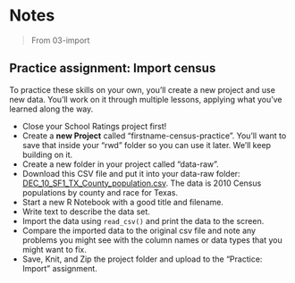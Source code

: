 # Notes {-}

> From 03-import

## Practice assignment: Import census

To practice these skills on your own, you'll create a new project and use new data. You'll work on it through multiple lessons, applying what you've learned along the way.

- Close your School Ratings project first!
- Create a **new Project** called "firstname-census-practice". You'll want to save that inside your "rwd" folder so you can use it later. We'll keep building on it.
- Create a new folder in your project called "data-raw".
- Download this CSV file and put it into your data-raw folder: [DEC_10_SF1_TX_County_population.csv](https://drive.google.com/file/d/1L51qQbdW3dHXTdlvlHx3z5p8Py5Cgv2a/view). The data is 2010 Census populations by county and race for Texas.
- Start a new R Notebook with a good title and filename.
- Write text to describe the data set.
- Import the data using `read_csv()` and print the data to the screen.
- Compare the imported data to the original csv file and note any problems you might see with the column names or data types that you might want to fix.
- Save, Knit, and Zip the project folder and upload to the "Practice: Import" assignment.
